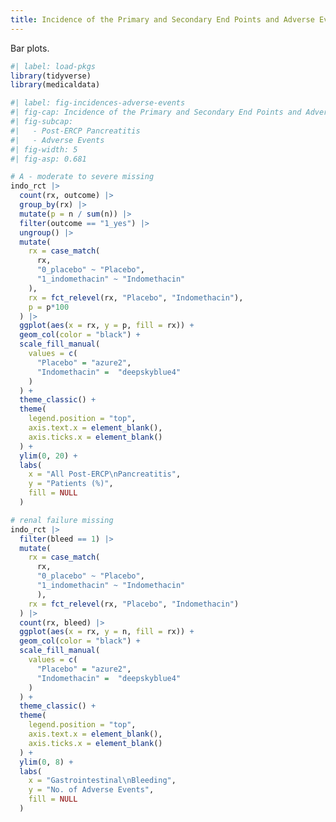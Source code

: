 ```yaml
---
title: Incidence of the Primary and Secondary End Points and Adverse Events
---
```


Bar plots.

```r
#| label: load-pkgs
library(tidyverse)
library(medicaldata)
```

```r
#| label: fig-incidences-adverse-events
#| fig-cap: Incidence of the Primary and Secondary End Points and Adverse Events
#| fig-subcap:
#|   - Post-ERCP Pancreatitis
#|   - Adverse Events
#| fig-width: 5
#| fig-asp: 0.681

# A - moderate to severe missing
indo_rct |> 
  count(rx, outcome) |>
  group_by(rx) |>
  mutate(p = n / sum(n)) |>
  filter(outcome == "1_yes") |>
  ungroup() |>
  mutate(
    rx = case_match(
      rx, 
      "0_placebo" ~ "Placebo",
      "1_indomethacin" ~ "Indomethacin"
    ),
    rx = fct_relevel(rx, "Placebo", "Indomethacin"),
    p = p*100
  ) |>
  ggplot(aes(x = rx, y = p, fill = rx)) +
  geom_col(color = "black") +
  scale_fill_manual(
    values = c(
      "Placebo" = "azure2", 
      "Indomethacin" =  "deepskyblue4"
    )
  ) + 
  theme_classic() +
  theme(
    legend.position = "top",
    axis.text.x = element_blank(),
    axis.ticks.x = element_blank()
  ) +
  ylim(0, 20) +
  labs(
    x = "All Post-ERCP\nPancreatitis",
    y = "Patients (%)",
    fill = NULL
  )

# renal failure missing
indo_rct |>
  filter(bleed == 1) |>
  mutate(
    rx = case_match(
      rx, 
      "0_placebo" ~ "Placebo",
      "1_indomethacin" ~ "Indomethacin"
      ),
    rx = fct_relevel(rx, "Placebo", "Indomethacin")
  ) |>
  count(rx, bleed) |>
  ggplot(aes(x = rx, y = n, fill = rx)) +
  geom_col(color = "black") +
  scale_fill_manual(
    values = c(
      "Placebo" = "azure2", 
      "Indomethacin" =  "deepskyblue4"
    )
  ) + 
  theme_classic() +
  theme(
    legend.position = "top",
    axis.text.x = element_blank(),
    axis.ticks.x = element_blank()
  ) +
  ylim(0, 8) +
  labs(
    x = "Gastrointestinal\nBleeding",
    y = "No. of Adverse Events",
    fill = NULL
  )
```
